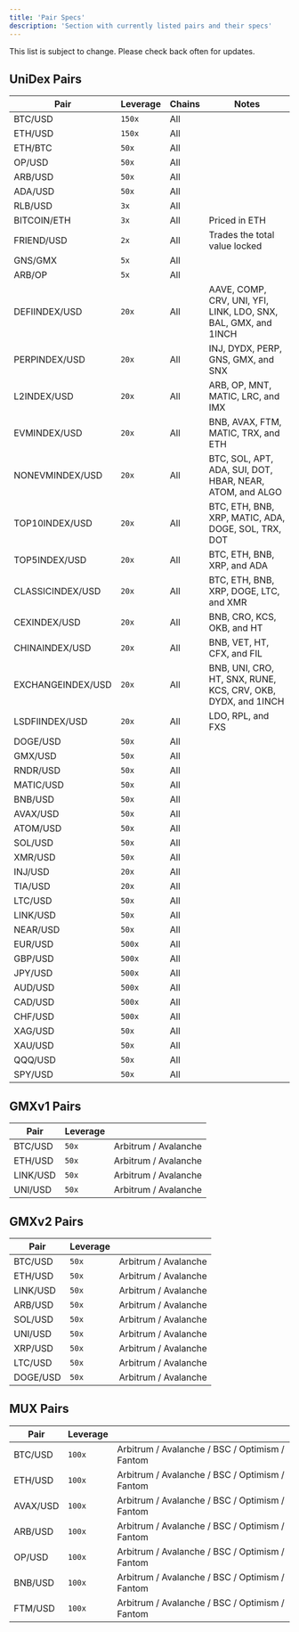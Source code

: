 ```yaml
---
title: 'Pair Specs'
description: 'Section with currently listed pairs and their specs'
---
```


<Note>
This list is subject to change. Please check back often for updates.
</Note>

## UniDex Pairs

| Pair   | Leverage          |   Chains     |         Notes                     |
| ----------- | ------------------------ | ---------------------- | ---------------------- |
| BTC/USD | `150x` | All | 
| ETH/USD | `150x` | All |
| ETH/BTC | `50x` | All |
| OP/USD | `50x` | All |
| ARB/USD | `50x` | All |
| ADA/USD | `50x` | All |
| RLB/USD | `3x` | All |
| BITCOIN/ETH | `3x` | All | Priced in ETH |
| FRIEND/USD | `2x` | All | Trades the total value locked |
| GNS/GMX | `5x` | All |
| ARB/OP | `5x` | All |
| DEFIINDEX/USD | `20x` | All | AAVE, COMP, CRV, UNI, YFI, LINK, LDO, SNX, BAL, GMX, and 1INCH |
| PERPINDEX/USD | `20x` | All |  INJ, DYDX, PERP, GNS, GMX, and SNX |
| L2INDEX/USD | `20x` | All | ARB, OP, MNT, MATIC, LRC, and IMX |
| EVMINDEX/USD | `20x` | All |  BNB, AVAX, FTM, MATIC, TRX, and ETH |
| NONEVMINDEX/USD | `20x` | All | BTC, SOL, APT, ADA, SUI, DOT, HBAR, NEAR, ATOM, and ALGO |
| TOP10INDEX/USD | `20x` | All | BTC, ETH, BNB, XRP, MATIC, ADA, DOGE, SOL, TRX, DOT |
| TOP5INDEX/USD | `20x` | All | BTC, ETH, BNB, XRP, and ADA |
| CLASSICINDEX/USD | `20x` | All | BTC, ETH, BNB, XRP, DOGE, LTC, and XMR |
| CEXINDEX/USD | `20x` | All | BNB, CRO, KCS, OKB, and HT |
| CHINAINDEX/USD | `20x` | All | BNB, VET, HT, CFX, and FIL |
| EXCHANGEINDEX/USD | `20x` | All | BNB, UNI, CRO, HT, SNX, RUNE, KCS, CRV, OKB, DYDX, and 1INCH |
| LSDFIINDEX/USD | `20x` | All |  LDO, RPL, and FXS |
| DOGE/USD | `50x` | All |
| GMX/USD | `50x` | All |
| RNDR/USD | `50x` | All |
| MATIC/USD | `50x` | All |
| BNB/USD | `50x` | All |
| AVAX/USD | `50x` | All |
| ATOM/USD | `50x` | All |
| SOL/USD | `50x` | All |
| XMR/USD | `50x` | All |
| INJ/USD | `20x` | All |
| TIA/USD | `20x` | All |
| LTC/USD | `50x` | All |
| LINK/USD | `50x` | All |
| NEAR/USD | `50x` | All |
| EUR/USD | `500x` | All |
| GBP/USD | `500x` | All |
| JPY/USD | `500x` | All |
| AUD/USD | `500x` | All |
| CAD/USD | `500x` | All |
| CHF/USD | `500x` | All |
| XAG/USD | `50x` | All |
| XAU/USD | `50x` | All |
| QQQ/USD | `50x` | All |
| SPY/USD | `50x` | All |

## GMXv1 Pairs

| Pair   | Leverage          |                 |
| ----------- | ------------------------ | ---------------------- |
| BTC/USD | `50x` | Arbitrum / Avalanche |
| ETH/USD | `50x` | Arbitrum / Avalanche |
| LINK/USD | `50x` | Arbitrum / Avalanche |
| UNI/USD | `50x` | Arbitrum / Avalanche |

## GMXv2 Pairs

| Pair   | Leverage          |                 |
| ----------- | ------------------------ | ---------------------- |
| BTC/USD | `50x` | Arbitrum / Avalanche |
| ETH/USD | `50x` | Arbitrum / Avalanche |
| LINK/USD | `50x` | Arbitrum / Avalanche |
| ARB/USD | `50x` | Arbitrum / Avalanche |
| SOL/USD | `50x` | Arbitrum / Avalanche |
| UNI/USD | `50x` | Arbitrum / Avalanche |
| XRP/USD | `50x` | Arbitrum / Avalanche |
| LTC/USD | `50x` | Arbitrum / Avalanche |
| DOGE/USD | `50x` | Arbitrum / Avalanche |

## MUX Pairs

| Pair   | Leverage          |                 |
| ----------- | ------------------------ | ---------------------- |
| BTC/USD | `100x` | Arbitrum / Avalanche / BSC / Optimism / Fantom |
| ETH/USD | `100x` | Arbitrum / Avalanche / BSC / Optimism / Fantom |
| AVAX/USD | `100x` | Arbitrum / Avalanche / BSC / Optimism / Fantom |
| ARB/USD | `100x` | Arbitrum / Avalanche / BSC / Optimism / Fantom |
| OP/USD | `100x` | Arbitrum / Avalanche / BSC / Optimism / Fantom |
| BNB/USD | `100x` | Arbitrum / Avalanche / BSC / Optimism / Fantom |
| FTM/USD | `100x` | Arbitrum / Avalanche / BSC / Optimism / Fantom |
